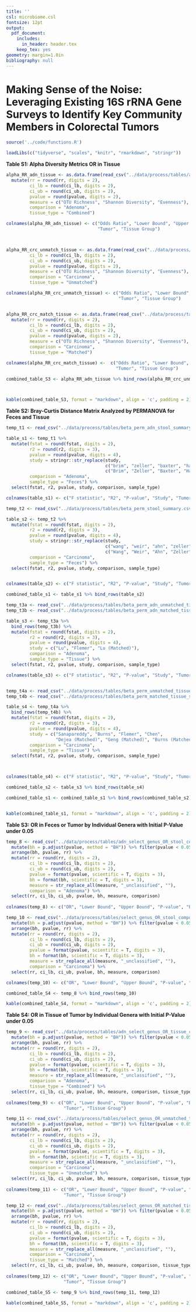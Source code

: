 ```yaml
---
title: ''
csl: microbiome.csl
fontsize: 12pt
output:
  pdf_document:
    includes:
      in_header: header.tex
    keep_tex: yes
geometry: margin=1.0in
bibliography: null
---
```


# Making Sense of the Noise: Leveraging Existing 16S rRNA Gene Surveys to Identify Key Community Members in Colorectal Tumors

\vspace{10mm}

\begin{center}
Marc A Sze and Patrick D Schloss

\vspace{10mm}

Supplemental
\end{center}


\newpage

```r

source('../code/functions.R')

loadLibs(c("tidyverse", "scales", "knitr", "rmarkdown", "stringr"))

```


**Table S1: Alpha Diversity Metrics OR in Tissue**

\footnotesize

```r

alpha_RR_adn_tissue <- as.data.frame(read_csv("../data/process/tables/alpha_adn_OR_tissue_composite.csv")) %>% 
  mutate(rr = round(rr, digits = 2), 
         ci_lb = round(ci_lb, digits = 2), 
         ci_ub = round(ci_ub, digits = 2), 
         pvalue = round(pvalue, digits = 2), 
         measure = c("OTU Richness", "Shannon Diversity", "Evenness"), 
         comparison = "Adenoma", 
         tissue_type = "Combined")

colnames(alpha_RR_adn_tissue) <- c("Odds Ratio", "Lower Bound", "Upper Bound", "P-value", "Measure", 
                                   "Tumor", "Tissue Group")



alpha_RR_crc_unmatch_tissue <- as.data.frame(read_csv("../data/process/tables/alpha_OR_unmatched_tissue_composite.csv")) %>%   mutate(rr = round(rr, digits = 2), 
         ci_lb = round(ci_lb, digits = 2), 
         ci_ub = round(ci_ub, digits = 2), 
         pvalue = round(pvalue, digits = 2), 
         measure = c("OTU Richness", "Shannon Diversity", "Evenness"), 
         comparison = "Carcinoma", 
         tissue_type = "Unmatched")

colnames(alpha_RR_crc_unmatch_tissue) <- c("Odds Ratio", "Lower Bound", "Upper Bound", "P-value", "Measure", 
                                           "Tumor", "Tissue Group")


alpha_RR_crc_match_tissue <- as.data.frame(read_csv("../data/process/tables/alpha_OR_matched_tissue_composite.csv")) %>% 
  mutate(rr = round(rr, digits = 2), 
         ci_lb = round(ci_lb, digits = 2), 
         ci_ub = round(ci_ub, digits = 2), 
         pvalue = round(pvalue, digits = 2), 
         measure = c("OTU Richness", "Shannon Diversity", "Evenness"), 
         comparison = "Carcinoma", 
         tissue_type = "Matched")

colnames(alpha_RR_crc_match_tissue) <-  c("Odds Ratio", "Lower Bound", "Upper Bound", "P-value", "Measure", 
                                          "Tumor", "Tissue Group")

combined_table_S3 <- alpha_RR_adn_tissue %>% bind_rows(alpha_RR_crc_unmatch_tissue, alpha_RR_crc_match_tissue)



kable(combined_table_S3, format = "markdown", align = 'c', padding = 2)
```


\normalsize

\newpage

**Table S2: Bray-Curtis Distance Matrix Analyzed by PERMANOVA for Feces and Tissue**

```r

temp_t1 <- read_csv("../data/process/tables/beta_perm_adn_stool_summary.csv")

table_s1 <- temp_t1 %>% 
  mutate(fstat = round(fstat, digits = 2), 
         r2 = round(r2, digits = 3), 
         pvalue = round(pvalue, digits = 4), 
         study = stringr::str_replace(study, 
                                      c("brim", "zeller", "baxter", "hale"), 
                                      c("Brim", "Zeller", "Baxter", "Hale")), 
         comparison = "Adenoma", 
         sample_type = "Feces") %>% 
  select(fstat, r2, pvalue, study, comparison, sample_type)

colnames(table_s1) <- c("F statistic", "R2", "P-value", "Study", "Tumor", "Sample Type")

temp_t2 <- read_csv("../data/process/tables/beta_perm_stool_summary.csv")

table_s2 <- temp_t2 %>% 
  mutate(fstat = round(fstat, digits = 2), 
         r2 = round(r2, digits = 3), 
         pvalue = round(pvalue, digits = 4), 
         study = stringr::str_replace(study, 
                                      c("wang", "weir", "ahn", "zeller", "baxter", "hale", "flemer"), 
                                      c("Wang", "Weir", "Ahn", "Zeller", "Baxter", "Hale", "Flemer")), 
         comparison = "Carcinoma", 
         sample_type = "Feces") %>% 
  select(fstat, r2, pvalue, study, comparison, sample_type)


colnames(table_s2) <- c("F statistic", "R2", "P-value", "Study", "Tumor", "Sample Type")

combined_table_s1 <- table_s1 %>% bind_rows(table_s2)

temp_t3a <- read_csv("../data/process/tables/beta_perm_adn_unmatched_tissue_summary.csv")
temp_t3b <- read_csv("../data/process/tables/beta_perm_adn_matched_tissue_summary.csv")

table_s3 <- temp_t3a %>% 
  bind_rows(temp_t3b) %>% 
  mutate(fstat = round(fstat, digits = 2), 
         r2 = round(r2, digits = 3), 
         pvalue = round(pvalue, digits = 4), 
         study = c("Lu", "Flemer", "Lu (Matched)"), 
         comparison = "Adenoma", 
         sample_type = "Tissue") %>% 
  select(fstat, r2, pvalue, study, comparison, sample_type)

colnames(table_s3) <- c("F statistic", "R2", "P-value", "Study", "Tumor", "Sample Type")


temp_t4a <- read_csv("../data/process/tables/beta_perm_unmatched_tissue_summary.csv")
temp_t4b <- read_csv("../data/process/tables/beta_perm_matched_tissue_summary.csv")

table_s4 <- temp_t4a %>% 
  bind_rows(temp_t4b) %>% 
  mutate(fstat = round(fstat, digits = 2), 
         r2 = round(r2, digits = 3), 
         pvalue = round(pvalue, digits = 4), 
         study = c("Sanapareddy", "Burns", "Flemer", "Chen", 
                   "Dejea (Matched)", "Geng (Matched)", "Burns (Matched)"), 
         comparison = "Carcinoma", 
         sample_type = "Tissue") %>% 
  select(fstat, r2, pvalue, study, comparison, sample_type)



colnames(table_s4) <- c("F statistic", "R2", "P-value", "Study", "Tumor", "Sample Type")

combined_table_s2 <- table_s3 %>% bind_rows(table_s4)

combined_table_s1 <- combined_table_s1 %>% bind_rows(combined_table_s2)


kable(combined_table_s1, format = "markdown", align = 'c', padding = 2)
```

\newpage




**Table S3: OR in Feces or Tumor by Individual Genera with Initial P-Value under 0.05**

\footnotesize

```r

temp_8 <- read_csv("../data/process/tables/adn_select_genus_OR_stool_composite.csv") %>% 
  mutate(bh = p.adjust(pvalue, method = "BH")) %>% filter(pvalue < 0.05) %>% 
  arrange(bh, pvalue, rr) %>% 
  mutate(rr = round(rr, digits = 2), 
         ci_lb = round(ci_lb, digits = 2), 
         ci_ub = round(ci_ub, digits = 2), 
         pvalue = format(pvalue, scientific = T, digits = 3), 
         bh = format(bh, scientific = T, digits = 3), 
         measure = str_replace_all(measure, "_unclassified", ""), 
         comparison = "Adenoma") %>% 
  select(rr, ci_lb, ci_ub, pvalue, bh, measure, comparison)
  
colnames(temp_8) <- c("OR", "Lower Bound", "Upper Bound", "P-value", "BH", "Lowest Taxa ID", "Tumor")

temp_10 <- read_csv("../data/process/tables/select_genus_OR_stool_composite.csv") %>% 
  mutate(bh = p.adjust(pvalue, method = "BH")) %>% filter(pvalue < 0.05) %>% 
  arrange(bh, pvalue, rr) %>% 
  mutate(rr = round(rr, digits = 2), 
         ci_lb = round(ci_lb, digits = 2), 
         ci_ub = round(ci_ub, digits = 2), 
         pvalue = format(pvalue, scientific = T, digits = 3), 
         bh = format(bh, scientific = T, digits = 3), 
         measure = str_replace_all(measure, "_unclassified", ""), 
         comparison = "Carcinoma") %>% 
  select(rr, ci_lb, ci_ub, pvalue, bh, measure, comparison)

colnames(temp_10) <- c("OR", "Lower Bound", "Upper Bound", "P-value", "BH", "Lowest Taxa ID", "Tumor")

combined_table_S4 <- temp_8 %>% bind_rows(temp_10)

kable(combined_table_S4, format = "markdown", align = 'c', padding = 2)

```

\normalsize

\newpage


**Table S4: OR in Tissue of Tumor by Individual Genera with Initial P-Value under 0.05**

\footnotesize

```r

temp_9 <- read_csv("../data/process/tables/adn_select_genus_OR_tissue_composite.csv") %>% 
  mutate(bh = p.adjust(pvalue, method = "BH")) %>% filter(pvalue < 0.05) %>% 
  arrange(bh, pvalue, rr) %>% 
  mutate(rr = round(rr, digits = 2), 
         ci_lb = round(ci_lb, digits = 2), 
         ci_ub = round(ci_ub, digits = 2), 
         pvalue = format(pvalue, scientific = T, digits = 3), 
         bh = format(bh, scientific = T, digits = 3), 
         measure = str_replace_all(measure, "_unclassified", ""), 
         comparison = "Adenoma", 
         tissue_type = "Combined") %>% 
  select(rr, ci_lb, ci_ub, pvalue, bh, measure, comparison, tissue_type)
  
colnames(temp_9) <- c("OR", "Lower Bound", "Upper Bound", "P-value", "BH", "Lowest Taxa ID", 
                      "Tumor", "Tissue Group")

temp_11 <- read_csv("../data/process/tables/select_genus_OR_unmatched_tissue_composite.csv") %>% 
  mutate(bh = p.adjust(pvalue, method = "BH")) %>% filter(pvalue < 0.05) %>% 
  arrange(bh, pvalue, rr) %>% 
  mutate(rr = round(rr, digits = 2), 
         ci_lb = round(ci_lb, digits = 2), 
         ci_ub = round(ci_ub, digits = 2), 
         pvalue = format(pvalue, scientific = T, digits = 3), 
         bh = format(bh, scientific = T, digits = 3), 
         measure = str_replace_all(measure, "_unclassified", ""), 
         comparison = "Carcinoma", 
         tissue_type = "Unmatched") %>% 
  select(rr, ci_lb, ci_ub, pvalue, bh, measure, comparison, tissue_type)
  
colnames(temp_11) <- c("OR", "Lower Bound", "Upper Bound", "P-value", "BH", "Lowest Taxa ID", 
                      "Tumor", "Tissue Group")

temp_12 <- read_csv("../data/process/tables/select_genus_OR_matched_tissue_composite.csv") %>% 
  mutate(bh = p.adjust(pvalue, method = "BH")) %>% filter(pvalue < 0.05) %>% 
  arrange(bh, pvalue, rr) %>% 
  mutate(rr = round(rr, digits = 2), 
         ci_lb = round(ci_lb, digits = 2), 
         ci_ub = round(ci_ub, digits = 2), 
         pvalue = format(pvalue, scientific = T, digits = 3), 
         bh = format(bh, scientific = T, digits = 3), 
         measure = str_replace_all(measure, "_unclassified", ""), 
         comparison = "Carcinoma", 
         tissue_type = "Matched") %>% 
  select(rr, ci_lb, ci_ub, pvalue, bh, measure, comparison, tissue_type)
  
colnames(temp_12) <- c("OR", "Lower Bound", "Upper Bound", "P-value", "BH", "Lowest Taxa ID", 
                      "Tumor", "Tissue Group")

combined_table_S5 <- temp_9 %>% bind_rows(temp_11, temp_12)

kable(combined_table_S5, format = "markdown", align = 'c', padding = 2)

```

\normalsize

\newpage



